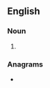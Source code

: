 ==English==

===Noun===
{{head|en|noun plural form}}

# {{plural of|absey|lang=en}}

===Anagrams===
* {{anagrams|en|a=abessy|Baseys|Basyes|besays}}